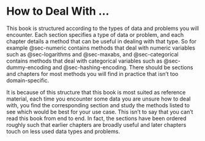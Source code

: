 # How to Deal With ... {.unnumbered}

This book is structured according to the types of data and problems you will encounter. Each section specifies a type of data or problem, and each chapter details a method that can be useful in dealing with that type. So for example @sec-numeric contains methods that deal with numeric variables such as @sec-logarithms and @sec-maxabs, and @sec-categorical contains methods that deal with categorical variables such as @sec-dummy-encoding and @sec-hashing-encoding. There should be sections and chapters for most methods you will find in practice that isn't too domain-specific.

It is because of this structure that this book is most suited as reference material, each time you encounter some data you are unsure how to deal with, you find the corresponding section and study the methods listed to see which would be best for your use case. This isn't to say that you can't read this book from end to end. In fact, the sections have been ordered roughly such that earlier chapters are broadly useful and later chapters touch on less used data types and problems.
